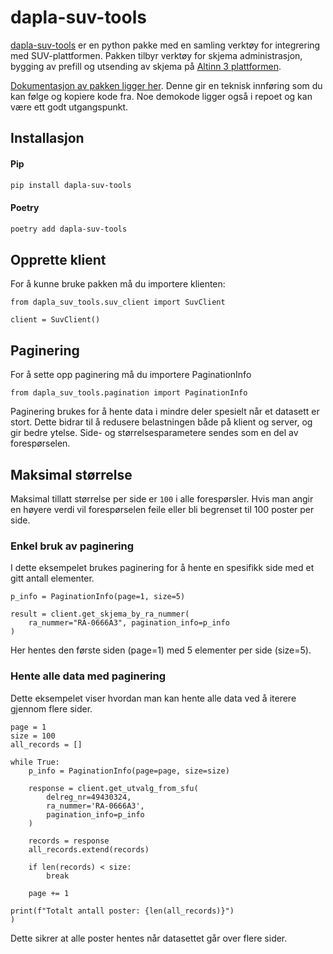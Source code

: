 # dapla-suv-tools

[dapla-suv-tools](https://pypi.org/project/dapla-suv-tools/) er en python pakke med en samling verktøy for integrering med SUV-plattformen. Pakken tilbyr verktøy for skjema administrasjon, bygging av prefill og utsending av skjema på [Altinn 3 plattformen](https://docs.altinn.studio/nb/community/about/).

[Dokumentasjon av pakken ligger her](https://suvtools.docs.ssb.no/). Denne gir en teknisk innføring som du kan følge og kopiere kode fra. Noe demokode ligger også i repoet og kan være ett godt utgangspunkt.

## Installasjon

#### Pip

```.bash
pip install dapla-suv-tools
```

#### Poetry

```.bash
poetry add dapla-suv-tools
```

## Opprette klient
For å kunne bruke pakken må du importere klienten:

```.python
from dapla_suv_tools.suv_client import SuvClient

client = SuvClient()
```

## Paginering
For å sette opp paginering må du importere PaginationInfo

```.python
from dapla_suv_tools.pagination import PaginationInfo
```

Paginering brukes for å hente data i mindre deler spesielt når et datasett er stort. Dette bidrar til å redusere belastningen både på klient og server, og gir bedre ytelse. Side- og størrelsesparametere sendes som en del av forespørselen.

::: {.callout-warning}
## Maksimal størrelse

Maksimal tillatt størrelse per side er `100` i alle forespørsler. Hvis man angir en høyere verdi vil forespørselen feile eller bli begrenset til 100 poster per side.
:::

### Enkel bruk av paginering
I dette eksempelet brukes paginering for å hente en spesifikk side med et gitt antall elementer. 

```.python
p_info = PaginationInfo(page=1, size=5)

result = client.get_skjema_by_ra_nummer(
    ra_nummer="RA-0666A3", pagination_info=p_info
)
```

Her hentes den første siden (page=1) med 5 elementer per side (size=5).

### Hente alle data med paginering
Dette eksempelet viser hvordan man kan hente alle data ved å iterere gjennom flere sider.

```.python
page = 1
size = 100
all_records = []

while True:
    p_info = PaginationInfo(page=page, size=size)
    
    response = client.get_utvalg_from_sfu(
        delreg_nr=49430324,
        ra_nummer='RA-0666A3',
        pagination_info=p_info
    )
    
    records = response
    all_records.extend(records)
    
    if len(records) < size:
        break
    
    page += 1

print(f"Totalt antall poster: {len(all_records)}")
)
```

Dette sikrer at alle poster hentes når datasettet går over flere sider.
